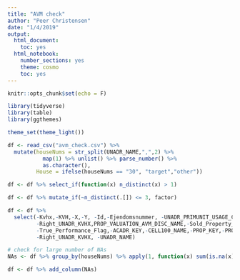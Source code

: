 ```yaml
---
title: "AVM check"
author: "Peer Christensen"
date: "1/4/2019"
output:
  html_document:
    toc: yes
  html_notebook:
    number_sections: yes
    theme: cosmo
    toc: yes
---
```


```r
knitr::opts_chunk$set(echo = F)
```

```r
library(tidyverse)
library(table)
library(ggthemes)

theme_set(theme_light())

df <- read_csv("avm_check.csv") %>%
  mutate(houseNums = str_split(UNADR_NAME,",",2) %>% 
           map(1) %>% unlist() %>% parse_number() %>% 
           as.character(),
         House = ifelse(houseNums == "30", "target","other"))

df <- df %>% select_if(function(x) n_distinct(x) > 1)

df <- df %>% mutate_if(~n_distinct(.[]) <= 3, factor)

df <- df %>%
  select(-Kvhx,-KVH,-X,-Y, -Id,-Ejendomsnummer, -UNADR_PRIMUNIT_USAGE_CODE,
         -Right_UNADR_KVHX,PROP_VALUATION_AVM_DISC_NAME,-Sold_Property_Flag,
         -True_Performance_Flag,-ACADR_KEY,-CELL100_NAME,-PROP_KEY,-PROP_NO,-PROP_UNADR_KEY,
         -Right_UNADR_KVHX, -UNADR_NAME)

# check for large number of NAs
NAs <- df %>% group_by(houseNums) %>% apply(1, function(x) sum(is.na(x)))

df <- df %>% add_column(NAs)
```

